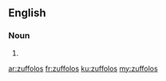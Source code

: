 ==English==

===Noun===
{{head|en|plural}}

# {{plural of|zuffolo|lang=en|nocat=1}}

[[ar:zuffolos]]
[[fr:zuffolos]]
[[ku:zuffolos]]
[[my:zuffolos]]